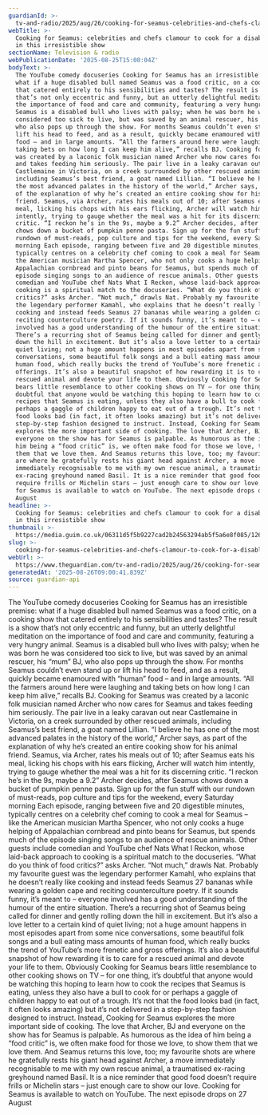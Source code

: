 ```yaml
---
guardianId: >-
  tv-and-radio/2025/aug/26/cooking-for-seamus-celebrities-and-chefs-clamour-to-cook-for-a-disabled-bull-in-this-irresistible-show
webTitle: >-
  Cooking for Seamus: celebrities and chefs clamour to cook for a disabled bull
  in this irresistible show
sectionName: Television & radio
webPublicationDate: '2025-08-25T15:00:04Z'
bodyText: >-
  The YouTube comedy docuseries Cooking for Seamus has an irresistible premise:
  what if a huge disabled bull named Seamus was a food critic, on a cooking show
  that catered entirely to his sensibilities and tastes? The result is a show
  that’s not only eccentric and funny, but an utterly delightful meditation on
  the importance of food and care and community, featuring a very hungry animal.
  Seamus is a disabled bull who lives with palsy; when he was born he was
  considered too sick to live, but was saved by an animal rescuer, his “mum” BJ,
  who also pops up through the show. For months Seamus couldn’t even stand up or
  lift his head to feed, and as a result, quickly became enamoured with “human”
  food – and in large amounts. “All the farmers around here were laughing and
  taking bets on how long I can keep him alive,” recalls BJ. Cooking for Seamus
  was created by a laconic folk musician named Archer who now cares for Seamus
  and takes feeding him seriously. The pair live in a leaky caravan out near
  Castlemaine in Victoria, on a creek surrounded by other rescued animals,
  including Seamus’s best friend, a goat named Lillian. “I believe he has one of
  the most advanced palates in the history of the world,” Archer says, as part
  of the explanation of why he’s created an entire cooking show for his animal
  friend. Seamus, via Archer, rates his meals out of 10; after Seamus eats his
  meal, licking his chops with his ears flicking, Archer will watch him
  intently, trying to gauge whether the meal was a hit for its discerning
  critic. “I reckon he’s in the 9s, maybe a 9.2” Archer decides, after Seamus
  chows down a bucket of pumpkin penne pasta. Sign up for the fun stuff with our
  rundown of must-reads, pop culture and tips for the weekend, every Saturday
  morning Each episode, ranging between five and 20 digestible minutes,
  typically centres on a celebrity chef coming to cook a meal for Seamus – like
  the American musician Martha Spencer, who not only cooks a huge helping of
  Appalachian cornbread and pinto beans for Seamus, but spends much of the
  episode singing songs to an audience of rescue animals. Other guests include
  comedian and YouTube chef Nats What I Reckon, whose laid-back approach to
  cooking is a spiritual match to the docuseries. “What do you think of food
  critics?” asks Archer. “Not much,” drawls Nat. Probably my favourite guest was
  the legendary performer Kamahl, who explains that he doesn’t really like
  cooking and instead feeds Seamus 27 bananas while wearing a golden cape and
  reciting counterculture poetry. If it sounds funny, it’s meant to – everyone
  involved has a good understanding of the humour of the entire situation.
  There’s a recurring shot of Seamus being called for dinner and gently rolling
  down the hill in excitement. But it’s also a love letter to a certain kind of
  quiet living; not a huge amount happens in most episodes apart from some nice
  conversations, some beautiful folk songs and a bull eating mass amounts of
  human food, which really bucks the trend of YouTube’s more frenetic and gross
  offerings. It’s also a beautiful snapshot of how rewarding it is to care for a
  rescued animal and devote your life to them. Obviously Cooking for Seamus
  bears little resemblance to other cooking shows on TV – for one thing, it’s
  doubtful that anyone would be watching this hoping to learn how to cook the
  recipes that Seamus is eating, unless they also have a bull to cook for or
  perhaps a gaggle of children happy to eat out of a trough. It’s not that the
  food looks bad (in fact, it often looks amazing) but it’s not delivered in a
  step-by-step fashion designed to instruct. Instead, Cooking for Seamus
  explores the more important side of cooking. The love that Archer, BJ and
  everyone on the show has for Seamus is palpable. As humorous as the idea of
  him being a “food critic” is, we often make food for those we love, to show
  them that we love them. And Seamus returns this love, too; my favourite shots
  are where he gratefully rests his giant head against Archer, a move
  immediately recognisable to me with my own rescue animal, a traumatised
  ex-racing greyhound named Basil. It is a nice reminder that good food doesn’t
  require frills or Michelin stars – just enough care to show our love. Cooking
  for Seamus is available to watch on YouTube. The next episode drops on 27
  August
headline: >-
  Cooking for Seamus: celebrities and chefs clamour to cook for a disabled bull
  in this irresistible show
thumbnail: >-
  https://media.guim.co.uk/06311d5f5b9227cad2b24563294ab5f5a6e8f085/126_0_3780_3024/500.jpg
slug: >-
  cooking-for-seamus-celebrities-and-chefs-clamour-to-cook-for-a-disabled-bull-in-this-irresistible-show
webUrl: >-
  https://www.theguardian.com/tv-and-radio/2025/aug/26/cooking-for-seamus-celebrities-and-chefs-clamour-to-cook-for-a-disabled-bull-in-this-irresistible-show
generatedAt: '2025-08-26T09:00:41.839Z'
source: guardian-api
---
```

The YouTube comedy docuseries Cooking for Seamus has an irresistible premise: what if a huge disabled bull named Seamus was a food critic, on a cooking show that catered entirely to his sensibilities and tastes? The result is a show that’s not only eccentric and funny, but an utterly delightful meditation on the importance of food and care and community, featuring a very hungry animal. Seamus is a disabled bull who lives with palsy; when he was born he was considered too sick to live, but was saved by an animal rescuer, his “mum” BJ, who also pops up through the show. For months Seamus couldn’t even stand up or lift his head to feed, and as a result, quickly became enamoured with “human” food – and in large amounts. “All the farmers around here were laughing and taking bets on how long I can keep him alive,” recalls BJ. Cooking for Seamus was created by a laconic folk musician named Archer who now cares for Seamus and takes feeding him seriously. The pair live in a leaky caravan out near Castlemaine in Victoria, on a creek surrounded by other rescued animals, including Seamus’s best friend, a goat named Lillian. “I believe he has one of the most advanced palates in the history of the world,” Archer says, as part of the explanation of why he’s created an entire cooking show for his animal friend. Seamus, via Archer, rates his meals out of 10; after Seamus eats his meal, licking his chops with his ears flicking, Archer will watch him intently, trying to gauge whether the meal was a hit for its discerning critic. “I reckon he’s in the 9s, maybe a 9.2” Archer decides, after Seamus chows down a bucket of pumpkin penne pasta. Sign up for the fun stuff with our rundown of must-reads, pop culture and tips for the weekend, every Saturday morning Each episode, ranging between five and 20 digestible minutes, typically centres on a celebrity chef coming to cook a meal for Seamus – like the American musician Martha Spencer, who not only cooks a huge helping of Appalachian cornbread and pinto beans for Seamus, but spends much of the episode singing songs to an audience of rescue animals. Other guests include comedian and YouTube chef Nats What I Reckon, whose laid-back approach to cooking is a spiritual match to the docuseries. “What do you think of food critics?” asks Archer. “Not much,” drawls Nat. Probably my favourite guest was the legendary performer Kamahl, who explains that he doesn’t really like cooking and instead feeds Seamus 27 bananas while wearing a golden cape and reciting counterculture poetry. If it sounds funny, it’s meant to – everyone involved has a good understanding of the humour of the entire situation. There’s a recurring shot of Seamus being called for dinner and gently rolling down the hill in excitement. But it’s also a love letter to a certain kind of quiet living; not a huge amount happens in most episodes apart from some nice conversations, some beautiful folk songs and a bull eating mass amounts of human food, which really bucks the trend of YouTube’s more frenetic and gross offerings. It’s also a beautiful snapshot of how rewarding it is to care for a rescued animal and devote your life to them. Obviously Cooking for Seamus bears little resemblance to other cooking shows on TV – for one thing, it’s doubtful that anyone would be watching this hoping to learn how to cook the recipes that Seamus is eating, unless they also have a bull to cook for or perhaps a gaggle of children happy to eat out of a trough. It’s not that the food looks bad (in fact, it often looks amazing) but it’s not delivered in a step-by-step fashion designed to instruct. Instead, Cooking for Seamus explores the more important side of cooking. The love that Archer, BJ and everyone on the show has for Seamus is palpable. As humorous as the idea of him being a “food critic” is, we often make food for those we love, to show them that we love them. And Seamus returns this love, too; my favourite shots are where he gratefully rests his giant head against Archer, a move immediately recognisable to me with my own rescue animal, a traumatised ex-racing greyhound named Basil. It is a nice reminder that good food doesn’t require frills or Michelin stars – just enough care to show our love. Cooking for Seamus is available to watch on YouTube. The next episode drops on 27 August
